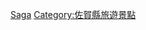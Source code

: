 {{日本行政區劃分類導航|溫泉}}
{{Commons category|Hot springs of Saga prefecture}}

[[Category:日本各都道府縣溫泉|Saga]]
[[Category:佐賀縣旅遊景點|Category:佐賀縣旅遊景點]]